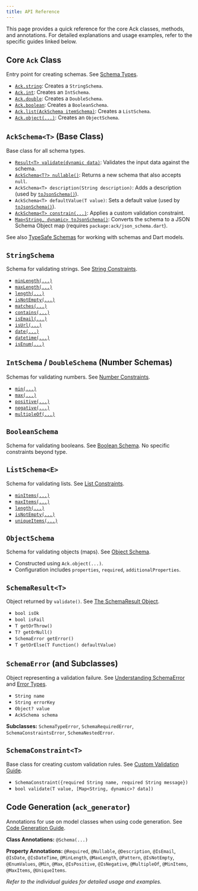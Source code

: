 ```yaml
---
title: API Reference
---
```


This page provides a quick reference for the core Ack classes, methods, and annotations. For detailed explanations and usage examples, refer to the specific guides linked below.

## Core `Ack` Class

Entry point for creating schemas. See [Schema Types](../core-concepts/schemas.mdx).

- [`Ack.string`](../core-concepts/schemas.mdx#string-schema): Creates a `StringSchema`.
- [`Ack.int`](../core-concepts/schemas.mdx#number-schemas): Creates an `IntSchema`.
- [`Ack.double`](../core-concepts/schemas.mdx#number-schemas): Creates a `DoubleSchema`.
- [`Ack.boolean`](../core-concepts/schemas.mdx#boolean-schema): Creates a `BooleanSchema`.
- [`Ack.list(AckSchema itemSchema)`](../core-concepts/schemas.mdx#list-schema): Creates a `ListSchema`.
- [`Ack.object(...)`](../core-concepts/schemas.mdx#object-schema): Creates an `ObjectSchema`.

## `AckSchema<T>` (Base Class)

Base class for all schema types.

- [`Result<T> validate(dynamic data)`](../core-concepts/error-handling.mdx#the-result-object): Validates the input data against the schema.
- [`AckSchema<T?> nullable()`](../core-concepts/schemas.mdx#making-schemas-nullable): Returns a new schema that also accepts `null`.
- `AckSchema<T> description(String description)`: Adds a description (used by [`toJsonSchema()`](../guides/json-schema-integration.mdx)).
- `AckSchema<T> defaultValue(T value)`: Sets a default value (used by [`toJsonSchema()`](../guides/json-schema-integration.mdx)).
- [`AckSchema<T> constrain(...)`](../guides/custom-validation.mdx#applying-custom-constraints): Applies a custom validation constraint.
- [`Map<String, dynamic> toJsonSchema()`](../guides/json-schema-integration.mdx#generating-json-schemas): Converts the schema to a JSON Schema Object map (requires `package:ack/json_schema.dart`).

See also [TypeSafe Schemas](../core-concepts/typesafe-schemas.mdx) for working with schemas and Dart models.

## `StringSchema`

Schema for validating strings. See [String Constraints](../core-concepts/validation.mdx#string-constraints).

- [`minLength(...)`](../core-concepts/validation.mdx#minlengthint-min)
- [`maxLength(...)`](../core-concepts/validation.mdx#maxlengthint-max)
- [`length(...)`](../core-concepts/validation.mdx#lengthint-exactlength)
- [`isNotEmpty(...)`](../core-concepts/validation.mdx#isnotempty)
- [`matches(...)`](../core-concepts/validation.mdx#matchesstring-pattern-string-example)
- [`contains(...)`](../core-concepts/validation.mdx#containsstring-pattern-string-example)
- [`isEmail(...)`](../core-concepts/validation.mdx#isemail)
- [`isUrl(...)`](../core-concepts/validation.mdx#isurl)
- [`date(...)`](../core-concepts/validation.mdx#date)
- [`datetime(...)`](../core-concepts/validation.mdx#datetime)
- [`isEnum(...)`](../core-concepts/validation.mdx#isenumliststring-allowedvalues)

## `IntSchema` / `DoubleSchema` (Number Schemas)

Schemas for validating numbers. See [Number Constraints](../core-concepts/validation.mdx#number-constraints-int-and-double).

- [`min(...)`](../core-concepts/validation.mdx#minnum-limit--bool-exclusive--false)
- [`max(...)`](../core-concepts/validation.mdx#maxnum-limit--bool-exclusive--false)
- [`positive(...)`](../core-concepts/validation.mdx#positive)
- [`negative(...)`](../core-concepts/validation.mdx#negative)
- [`multipleOf(...)`](../core-concepts/validation.mdx#multipleofnum-factor)

## `BooleanSchema`

Schema for validating booleans. See [Boolean Schema](../core-concepts/schemas.mdx#boolean-schema). No specific constraints beyond type.

## `ListSchema<E>`

Schema for validating lists. See [List Constraints](../core-concepts/validation.mdx#list-constraints).

- [`minItems(...)`](../core-concepts/validation.mdx#minitemsint-min)
- [`maxItems(...)`](../core-concepts/validation.mdx#maxitemsint-max)
- [`length(...)`](../core-concepts/validation.mdx#lengthint-exactlength-1)
- [`isNotEmpty(...)`](../core-concepts/validation.mdx#isnotempty-1)
- [`uniqueItems(...)`](../core-concepts/validation.mdx#uniqueitems)

## `ObjectSchema`

Schema for validating objects (maps). See [Object Schema](../core-concepts/schemas.mdx#object-schema).

- Constructed using `Ack.object(...)`.
- Configuration includes `properties`, `required`, `additionalProperties`.

## `SchemaResult<T>`

Object returned by `validate()`. See [The SchemaResult Object](../core-concepts/error-handling.mdx#the-schemaresult-object).

- `bool isOk`
- `bool isFail`
- `T getOrThrow()`
- `T? getOrNull()`
- `SchemaError getError()`
- `T getOrElse(T Function() defaultValue)`

## `SchemaError` (and Subclasses)

Object representing a validation failure. See [Understanding SchemaError](../core-concepts/error-handling.mdx#understanding-schemaerror) and [Error Types](../core-concepts/error-handling.mdx#error-types).

- `String name`
- `String errorKey`
- `Object? value`
- `AckSchema schema`

**Subclasses:** `SchemaTypeError`, `SchemaRequiredError`, `SchemaConstraintsError`, `SchemaNestedError`.

## `SchemaConstraint<T>`

Base class for creating custom validation rules. See [Custom Validation Guide](../guides/custom-validation.mdx).

- `SchemaConstraint({required String name, required String message})`
- `bool validate(T value, [Map<String, dynamic>? data])`

## Code Generation (`ack_generator`)

Annotations for use on model classes when using code generation. See [Code Generation Guide](../guides/code-generation.mdx#available-annotations).

**Class Annotations:** `@Schema(...)`

**Property Annotations:** `@Required`, `@Nullable`, `@Description`, `@IsEmail`, `@IsDate`, `@IsDateTime`, `@MinLength`, `@MaxLength`, `@Pattern`, `@IsNotEmpty`, `@EnumValues`, `@Min`, `@Max`, `@IsPositive`, `@IsNegative`, `@MultipleOf`, `@MinItems`, `@MaxItems`, `@UniqueItems`.

*Refer to the individual guides for detailed usage and examples.*